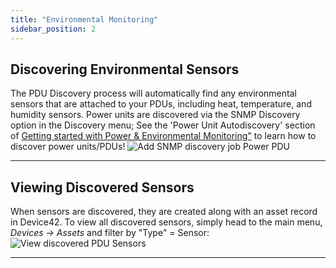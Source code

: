 ```yaml
---
title: "Environmental Monitoring"
sidebar_position: 2
---
```


## Discovering Environmental Sensors

The PDU Discovery process will automatically find any environmental sensors that are attached to your PDUs, including heat, temperature, and humidity sensors. Power units are discovered via the SNMP Discovery option in the Discovery menu; See the 'Power Unit Autodiscovery' section of [Getting started with Power & Environmental Monitoring"](infrastructure-management/power-and-environmental-monitoring/getting-started-with-power-and-environmental-monitoring.mdx) to learn how to discover power units/PDUs! ![Add SNMP discovery job Power PDU](/assets/images/add_SNMP_discovery_MENU-hl.png)

* * *

## Viewing Discovered Sensors

When sensors are discovered, they are created along with an asset record in Device42. To view all discovered sensors, simply head to the main menu, _Devices -> Assets_ and filter by "Type" = Sensor: ![View discovered PDU Sensors ](/assets/images/view_all_sensors.png)

* * *

